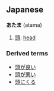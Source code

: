 == Japanese ==              
'''あたま''' (atama)

# [[頭]]: [[head]]

===Derived terms===
*[[頭が良い]]
*[[頭が悪い]]
*[[頭にくる]]